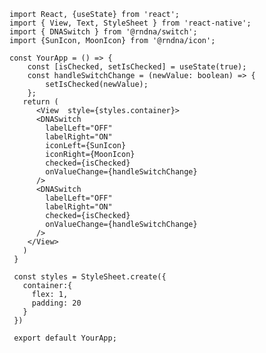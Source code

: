 
```SnackPlayer name=Switch&description=This%20is%20a%20description&dependencies=@rndna/switch,@rndna/icon,react-native-svg&platform=web
import React, {useState} from 'react';
import { View, Text, StyleSheet } from 'react-native';
import { DNASwitch } from '@rndna/switch';
import {SunIcon, MoonIcon} from '@rndna/icon';

const YourApp = () => {
    const [isChecked, setIsChecked] = useState(true);
    const handleSwitchChange = (newValue: boolean) => {
        setIsChecked(newValue);
    };
   return (
      <View  style={styles.container}>
      <DNASwitch
        labelLeft="OFF"
        labelRight="ON"
        iconLeft={SunIcon}
        iconRight={MoonIcon}
        checked={isChecked}
        onValueChange={handleSwitchChange}
      />
      <DNASwitch
        labelLeft="OFF"
        labelRight="ON"
        checked={isChecked}
        onValueChange={handleSwitchChange}
      />
    </View>
   )
 }

 const styles = StyleSheet.create({
   container:{
     flex: 1,
     padding: 20
   }
 })

 export default YourApp;
 ```
```
